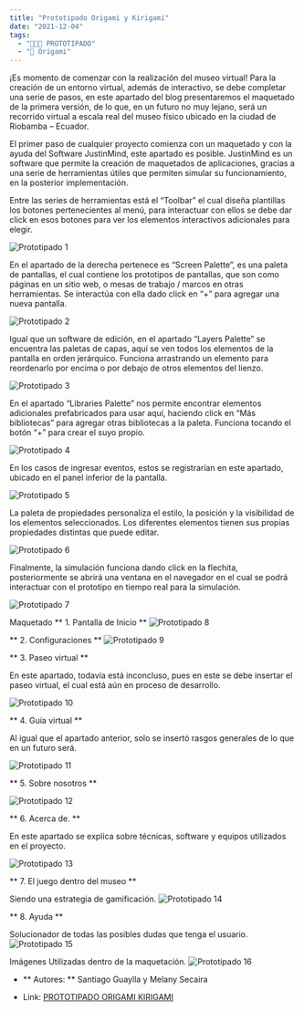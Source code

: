 ```yaml
---
title: "Prototipado Origami y Kirigami"
date: "2021-12-04"
tags:
  - "🧑🏻‍💻 PROTOTIPADO"
  - "🗿 Origami"
---
```


¡Es momento de comenzar con la realización del museo virtual!
Para la creación de un entorno virtual, además de interactivo, se debe completar una serie de pasos, en este apartado del blog presentaremos el maquetado de la primera versión, de lo que, en un futuro no muy lejano, será un recorrido virtual a escala real del museo físico ubicado en la ciudad de Riobamba – Ecuador.

El primer paso de cualquier proyecto comienza con un maquetado y con la ayuda del Software JustinMind, este apartado es posible.
JustinMind es un software que permite la creación de maquetados de aplicaciones, gracias a una serie de herramientas útiles que permiten simular su funcionamiento, en la posterior implementación.

Entre las series de herramientas está el “Toolbar” el cual diseña plantillas los botones pertenecientes al menú, para interactuar con ellos se debe dar click en esos botones para ver los elementos interactivos adicionales para elegir.

![Prototipado 1](/images/prototipado-origami/1.png)

En el apartado de la derecha pertenece es “Screen Palette”, es una paleta de pantallas, el cual contiene los prototipos de pantallas, que son como páginas en un sitio web, o mesas de trabajo / marcos en otras herramientas. Se interactúa con ella dado click en “+” para agregar una nueva pantalla.

![Prototipado 2](/images/prototipado-origami/2.png)

Igual que un software de edición, en el apartado “Layers Palette” se encuentra las paletas de capas, aquí se ven todos los elementos de la pantalla en orden jerárquico. Funciona arrastrando un elemento para reordenarlo por encima o por debajo de otros elementos del lienzo.

![Prototipado 3](/images/prototipado-origami/3.png)

En el apartado “Libraries Palette” nos permite encontrar elementos adicionales prefabricados para usar aquí, haciendo click en “Más bibliotecas” para agregar otras bibliotecas a la paleta. Funciona tocando el botón “+” para crear el suyo propio.

![Prototipado 4](/images/prototipado-origami/4.png)

En los casos de ingresar eventos, estos se registrarían en este apartado, ubicado en el panel inferior de la pantalla.

![Prototipado 5](/images/prototipado-origami/5.png)

La paleta de propiedades personaliza el estilo, la posición y la visibilidad de los elementos seleccionados. Los diferentes elementos tienen sus propias propiedades distintas que puede editar.

![Prototipado 6](/images/prototipado-origami/6.png)

Finalmente, la simulación funciona dando click en la flechita, posteriormente se abrirá una ventana en el navegador en el cual se podrá interactuar con el prototipo en tiempo real para la simulación.

![Prototipado 7](/images/prototipado-origami/7.png)

Maquetado
** 1. Pantalla de Inicio **
![Prototipado 8](/images/prototipado-origami/8.png)

** 2. Configuraciones **
![Prototipado 9](/images/prototipado-origami/9.png)

** 3. Paseo virtual **

En este apartado, todavía está inconcluso, pues en este se debe insertar el paseo virtual, el cual está aún en proceso de desarrollo.

![Prototipado 10](/images/prototipado-origami/10.png)

** 4. Guía virtual **

Al igual que el apartado anterior, solo se insertó rasgos generales de lo que en un futuro será.

![Prototipado 11](/images/prototipado-origami/11.png)

** 5. Sobre nosotros **

![Prototipado 12](/images/prototipado-origami/12.png)

** 6. Acerca de. **

En este apartado se explica sobre técnicas, software y equipos utilizados en el proyecto.

![Prototipado 13](/images/prototipado-origami/13.png)

** 7. El juego dentro del museo **

Siendo una estrategia de gamificación.
![Prototipado 14](/images/prototipado-origami/14.png)

** 8. Ayuda **

Solucionador de todas las posibles dudas que tenga el usuario.
![Prototipado 15](/images/prototipado-origami/15.png)

Imágenes Utilizadas dentro de la maquetación.
![Prototipado 16](/images/prototipado-origami/16.png)

- ** Autores: ** Santiago Guaylla y Melany Secaira

- Link: [PROTOTIPADO ORIGAMI KIRIGAMI](https://www.justinmind.com/usernote/tests/68886427/68919760/68919762/index.html)

